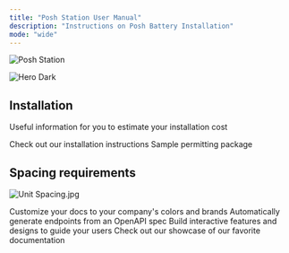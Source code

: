```yaml
---
title: "Posh Station User Manual"
description: "Instructions on Posh Battery Installation"
mode: "wide"
---
```


<img
  className="block dark:hidden"
  src="/Render2.jpg"
  alt="Posh Station"
  title={true}
/>

<img
  className="hidden dark:block"
  src="/images/hero-dark.png"
  alt="Hero Dark"
/>

## Installation

Useful information for you to estimate your installation cost

<CardGroup cols={2}>
  <Card title="Installation Manual" icon="pen-to-square" href="https://drive.google.com/file/d/1Y4ZIH-YdOn9xrn5JyDawO15v29C8RfTb/view">
    Check out our installation instructions
  </Card>
  <Card title="Permitting Package" icon="image" href="https://drive.google.com/file/d/1VeCcR0ljAuRP8uZKk3XtOMkrDjmgeA0M/view">
    Sample permitting package
  </Card>
</CardGroup>

## Spacing requirements

![Unit Spacing.jpg](/images/UnitSpacing.jpg)

<CardGroup cols={2}>
  <Card title="Customize Style" icon="palette" href="https://mintlify.com/docs/settings/global">
    Customize your docs to your company's colors and brands
  </Card>
  <Card title="Reference APIs" icon="code" href="https://mintlify.com/docs/api-playground/openapi">
    Automatically generate endpoints from an OpenAPI spec
  </Card>
  <Card title="Add Components" icon="screwdriver-wrench" href="https://mintlify.com/docs/content/components/accordions">
    Build interactive features and designs to guide your users
  </Card>
  <Card title="Get Inspiration" icon="stars" href="https://mintlify.com/customers">
    Check out our showcase of our favorite documentation
  </Card>
</CardGroup>